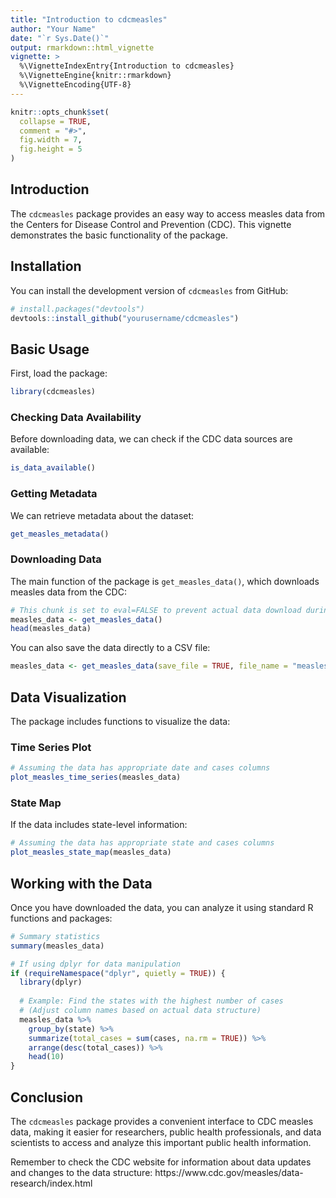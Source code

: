 ```yaml
---
title: "Introduction to cdcmeasles"
author: "Your Name"
date: "`r Sys.Date()`"
output: rmarkdown::html_vignette
vignette: >
  %\VignetteIndexEntry{Introduction to cdcmeasles}
  %\VignetteEngine{knitr::rmarkdown}
  %\VignetteEncoding{UTF-8}
---
```


```r
knitr::opts_chunk$set(
  collapse = TRUE,
  comment = "#>",
  fig.width = 7,
  fig.height = 5
)
```

## Introduction

The `cdcmeasles` package provides an easy way to access measles data from the Centers for Disease Control and Prevention (CDC). This vignette demonstrates the basic functionality of the package.

## Installation

You can install the development version of `cdcmeasles` from GitHub:

```r
# install.packages("devtools")
devtools::install_github("yourusername/cdcmeasles")
```

## Basic Usage

First, load the package:

```r
library(cdcmeasles)
```

### Checking Data Availability

Before downloading data, we can check if the CDC data sources are available:

```r
is_data_available()
```

### Getting Metadata

We can retrieve metadata about the dataset:

```r
get_measles_metadata()
```

### Downloading Data

The main function of the package is `get_measles_data()`, which downloads measles data from the CDC:

```r
# This chunk is set to eval=FALSE to prevent actual data download during vignette building
measles_data <- get_measles_data()
head(measles_data)
```

You can also save the data directly to a CSV file:

```r
measles_data <- get_measles_data(save_file = TRUE, file_name = "measles_data.csv")
```

## Data Visualization

The package includes functions to visualize the data:

### Time Series Plot

```r
# Assuming the data has appropriate date and cases columns
plot_measles_time_series(measles_data)
```

### State Map

If the data includes state-level information:

```r
# Assuming the data has appropriate state and cases columns
plot_measles_state_map(measles_data)
```

## Working with the Data

Once you have downloaded the data, you can analyze it using standard R functions and packages:

```r
# Summary statistics
summary(measles_data)

# If using dplyr for data manipulation
if (requireNamespace("dplyr", quietly = TRUE)) {
  library(dplyr)
  
  # Example: Find the states with the highest number of cases
  # (Adjust column names based on actual data structure)
  measles_data %>%
    group_by(state) %>%
    summarize(total_cases = sum(cases, na.rm = TRUE)) %>%
    arrange(desc(total_cases)) %>%
    head(10)
}
```

## Conclusion

The `cdcmeasles` package provides a convenient interface to CDC measles data, making it easier for researchers, public health professionals, and data scientists to access and analyze this important public health information.

Remember to check the CDC website for information about data updates and changes to the data structure:
https://www.cdc.gov/measles/data-research/index.html 